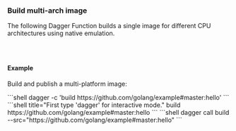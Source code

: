 ### Build multi-arch image

The following Dagger Function builds a single image for different CPU architectures using native emulation.

<Tabs groupId="language" queryString="sdk">
<TabItem value="go" label="Go">

```go file=../../../cookbook/snippets/builds/multi-arch/go/main.go
```

</TabItem>
<TabItem value="python" label="Python">

```python file=../../../cookbook/snippets/builds/multi-arch/python/main.py
```

</TabItem>
<TabItem value="typescript" label="TypeScript">

```typescript file=../../../cookbook/snippets/builds/multi-arch/typescript/index.ts
```

</TabItem>
</Tabs>

#### Example

Build and publish a multi-platform image:

<Tabs groupId="shell">
<TabItem value="System shell">
```shell
dagger -c 'build https://github.com/golang/example#master:hello'
```
</TabItem>
<TabItem value="Dagger Shell">
```shell title="First type 'dagger' for interactive mode."
build https://github.com/golang/example#master:hello
```
</TabItem>
<TabItem value="Dagger CLI">
```shell
dagger call build --src="https://github.com/golang/example#master:hello"
```
</TabItem>
</Tabs>
